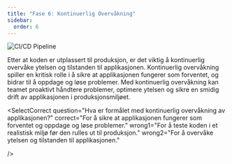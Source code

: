 ```yaml
---
title: "Fase 6: Kontinuerlig Overvåkning"
sidebar:
  order: 6
---
```


![CI/CD Pipeline](../../../../assets/images/KontinuerligOvervaakning.png)

Etter at koden er utplassert til produksjon, er det viktig å kontinuerlig overvåke ytelsen og tilstanden til applikasjonen. Kontinuerlig overvåkning spiller en kritisk rolle i å sikre at applikasjonen fungerer som forventet, og bidrar til å oppdage og løse problemer.
Med kontinuerlig overvåkning kan teamet proaktivt håndtere problemer, optimere ytelsen og sikre en smidig drift av applikasjonen i produksjonsmiljøet.


<SelectCorrect
    question="Hva er formålet med kontinuerlig overvåkning av applikasjonen?"
    correct="For å sikre at applikasjonen fungerer som forventet og oppdage og løse problemer."
    wrong1="For å teste koden i et realistisk miljø før den rulles ut til produksjon."
    wrong2="For å overvåke ytelsen og tilstanden til applikasjonen."

/>


<LikeThisPage />
